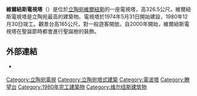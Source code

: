 {{Infobox building
| name                = 維爾紐斯電視塔
| image               =
| image_size          = 250px
| caption             = 
| start_date          = 1974
| completion_date     = 1980
| map_type            = 
| map_alt             =
| map_caption         = 
| building_type       = 電信
| location            = 立陶宛維爾紐斯
| coordinates         = {{coord|54|41|14|N|025|12|53|E|region:LT|display=inline,title}}
| antenna_spire       = {{convert|326.5|m|ft|1|abbr=on}}
| roof                =
| top_floor           =
| floor_count         =
| elevator_count      =
| architect           =
}}


'''維爾紐斯電視塔'''（{{lang-lt|Vilniaus televizijos bokštas}}）是位於[[立陶宛|立陶宛]][[維爾紐斯|維爾紐斯]]的一座電視塔，高326.5公尺。維爾紐斯電視塔是立陶宛最高的建築物。電視塔於1974年5月31日開始建設，1980年12月30日竣工。觀景台高165公尺，對一般遊客開放。自2000年開始，維爾紐斯電視塔在聖誕節時都會進行聖誕樹的裝飾。

== 外部連結 ==
* {{Official website|http://tvbokstas.lt}} {{lt icon}}{{en}}{{ru}}{{pl}}

{{commons category|Vilnius TV Tower}}

[[Category:立陶宛電視|Category:立陶宛電視]]
[[Category:立陶宛塔式建築|Category:立陶宛塔式建築]]
[[Category:電波塔|Category:電波塔]]
[[Category:瞭望台|Category:瞭望台]]
[[Category:1980年完工建築物|Category:1980年完工建築物]]
[[Category:维尔纽斯建筑物|Category:维尔纽斯建筑物]]
